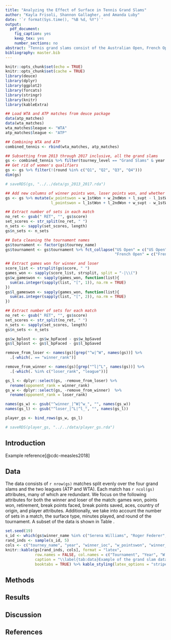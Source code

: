 ```yaml
---
title: "Analyzing the Effect of Surface in Tennis Grand Slams"
author: "Kayla Frisoli, Shannon Gallagher, and Amanda Luby"
date: '`r format(Sys.time(), "%B %d, %Y")`'
output:
  pdf_document:
    fig_caption: yes
    keep_tex: yes
    number_sections: no
abstract: "Tennis grand slams consist of the Australian Open, French Open, Wimbledon, and US Open, which are played on hard (Plexicushion), clay, grass, and hard (DecoTurf) courts, respectively.  The surface type may substantially impact ball speed, height, and spin as well as player speed and agility.  It is also believed that play style and practice habits may contribute to different results across surface types.  For example, Rafael Nadal is thought to be the best clay court player of all time whereas Roger Federer is particularly known for dominance at Wimbledon.  On the women's side, Serena Williams once struggled on clay courts but has seemingly transformed her style to perform better on clay courts, but has perhaps suffered on grass as a consequence.  In this analysis, we examine the result of the top 100 players in grand slams from 2013-2017 across the four different surfaces.  We create a hierarchical model with fixed and random effects to predict the number of points won in a match.  We take into consideration player-specific effects, nationality (which is thought to have an effect on play style), sex, ranking, ELO, and game statistics.   We assess the fit of our model using standard statistical techniques (e.g. MSE, AIC, BIC, residual diagnostics) in addition to `common knowledge' factors (for instance, Rafael Nadal should be indicated as a superior clay court player by the model).  We compare the results of top 100 players across grand slams to examine the effect of court surface. We also provide an in-depth analysis of Nadal, Federer, and S. Williams."
bibliography: master.bib
---
```


```r
knitr::opts_chunk$set(echo = TRUE)
knitr::opts_chunk$set(cache = TRUE)
library(deuce)
library(dplyr)
library(ggplot2)
library(forcats)
library(stringr)
library(knitr)
library(kableExtra)
```


```r
## Load WTA and ATP matches from deuce package
data(atp_matches)
data(wta_matches)
wta_matches$league <- "WTA"
atp_matches$league <- "ATP"

## Combining WTA and ATP
combined_tennis <- rbind(wta_matches, atp_matches)

## Subsetting from 2013 through 2017 inclusive, all the grand slams
gs <- combined_tennis %>% filter(tourney_level == "Grand Slams" & year >= 2013 & year <= 2017)
## Get rid of women's qualifiers
gs <- gs %>% filter(!(round %in% c("Q1", "Q2", "Q3", "Q4")))
dim(gs)

# saveRDS(gs, "../../data/gs_2013_2017.rda")

```

```r
## Add new columns of winner points won, loser points won, and whether the winner had more points
gs <- gs %>% mutate(w_pointswon = w_1stWon + w_2ndWon + l_svpt - l_1stWon - l_2ndWon,
                    l_pointswon = l_1stWon + l_2ndWon + w_svpt - w_1stWon - w_2ndWon)

## Extract number of sets in each match
no_ret <- gsub(" RET", "", gs$score)
set_scores <- str_split(no_ret, " ")
n_sets <- sapply(set_scores, length)
gs$n_sets <- n_sets

## Data cleaning the tournament names
gs$tournament <- factor(gs$tourney_name)
gs$tournament <- gs$tournament %>% fct_collapse("US Open" = c("US Open", "Us Open"), 
                                                "French Open" = c("French Open", "Roland Garros"))
```

```r
## Extract games won for winner and loser
score_list <- strsplit(gs$score, " ")
games_won <- sapply(score_list, strsplit, split = "-|\\(")
gs$w_gameswon <- sapply(games_won, function(list){
  sum(as.integer(sapply(list, "[", 1)), na.rm = TRUE)
})
gs$l_gameswon <- sapply(games_won, function(list){
  sum(as.integer(sapply(list, "[", 2)), na.rm = TRUE)
})

```

```r
## Extract number of sets for each match
no_ret <- gsub(" RET", "", gs$score)
set_scores <- str_split(no_ret, " ")
n_sets <- sapply(set_scores, length)
gs$n_sets <- n_sets

```

```r
gs$w_bplost <- gs$w_bpFaced - gs$w_bpSaved
gs$l_bplost <- gs$l_bpFaced - gs$l_bpSaved
```


```r
remove_from_loser <- names(gs)[grep("^w|^W", names(gs))] %>%
  .[-which(. == "winner_rank")]

remove_from_winner <- names(gs)[grep("^l|^L", names(gs))] %>%
  .[-which(. %in% c("loser_rank", "league"))]

gs_l <- dplyr::select(gs, -remove_from_loser) %>%
  rename(opponent_rank = winner_rank)
gs_w <- dplyr::select(gs, -remove_from_winner)  %>%
  rename(opponent_rank = loser_rank)

names(gs_w) <- gsub("^winner_|^W|^w_", "", names(gs_w))
names(gs_l) <- gsub("^loser_|^L|^l_", "", names(gs_l))

player_gs <- bind_rows(gs_w, gs_l)

# saveRDS(player_gs, "../../data/player_gs.rda")
```

## Introduction
Example reference[@cdc-measles2018]

## Data
The data consists of `r nrow(gs)` matches split evenly over the four grand slams and the two leagues (ATP and WTA).  Each match has `r ncol(gs)` attributes, many of which are redundant.  We focus on the following attributes for both the winner and loser of the match: games won, points won, retirement, break points faced, break points saved, aces, country of origin, and player attributes.  Additionally, we take into account the number of sets in a match, the surface type, minutes played, and round of the tournament.  A subset of the data is shown in Table \ref{tab:data}.

```r
set.seed(19)
s_id <- which(gs$winner_name %in% c("Serena Williams", "Roger Federer", "Rafael Nadal"))
rand_inds <- sample(s_id, 5)
cols <- c("tourney_name", "year", "winner_ioc", "w_pointswon", "winner_name", "winner_rank", "l_pointswon", "loser_name")
knitr::kable(gs[rand_inds, cols], format = "latex",
             row.names = FALSE, col.names = c("Tournament", "Year", "W. Country", "W. Points", "Winner", "W. Rank", "L. Points", "Loser"),
             caption = "\\label{tab:data}Example of the grand slam data.  It includes winner and loser attributes, match attributes, and tournament attributes.  Not all attributes are shown here.",
             booktabs = TRUE) %>% kable_styling(latex_options = "striped")
```

## Methods

## Results

## Discussion

## References
